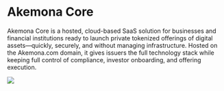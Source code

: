 # Akemona Core

Akemona Core is a hosted, cloud-based SaaS solution for businesses and financial institutions ready to launch private tokenized offerings of digital assets—quickly, securely, and without managing infrastructure. Hosted on the Akemona.com domain, it gives issuers the full technology stack while keeping full control of compliance, investor onboarding, and offering execution.

<img
  src="/images/business-startup.svg"
  className="dark:invert opacity-85 w-2xs md:w-xs mx-auto py-8"
  width={200}
  height={200}
/>
